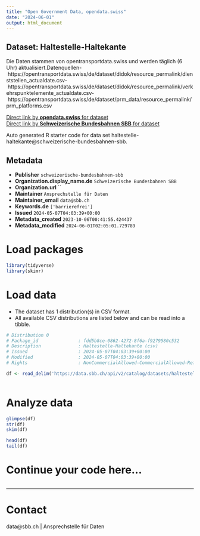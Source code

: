 ```yaml
---
title: "Open Government Data, opendata.swiss"
date: "2024-06-01"
output: html_document
---
```


## Dataset: Haltestelle-Haltekante

Die Daten stammen von opentransportdata.swiss und werden täglich (6 Uhr) aktualisiert.Datenquellen- https://opentransportdata.swiss/de/dataset/didok/resource_permalink/dienststellen_actualdate.csv- https://opentransportdata.swiss/de/dataset/didok/resource_permalink/verkehrspunktelemente_actualdate.csv- https://opentransportdata.swiss/de/dataset/prm_data/resource_permalink/prm_platforms.csv

[Direct link by **opendata.swiss** for dataset](https://opendata.swiss/de/dataset/haltestelle-haltekante)<br>
[Direct link by **Schweizerische Bundesbahnen SBB** for dataset](https://data.sbb.ch/explore/dataset/haltestelle-haltekante/)

Auto generated R starter code for data set haltestelle-haltekante@schweizerische-bundesbahnen-sbb.

## Metadata

- **Publisher** `schweizerische-bundesbahnen-sbb`
- **Organization.display_name.de** `Schweizerische Bundesbahnen SBB`
- **Organization.url** ``
- **Maintainer** `Ansprechstelle für Daten`
- **Maintainer_email** `data@sbb.ch`
- **Keywords.de** `['barrierefrei']`
- **Issued** `2024-05-07T04:03:39+00:00`
- **Metadata_created** `2023-10-06T00:41:55.424437`
- **Metadata_modified** `2024-06-01T02:05:01.729789`


# Load packages

```r

library(tidyverse)
library(skimr)

```

# Load data

-   The dataset has 1 distribution(s) in CSV format.
-   All available CSV distributions are listed below and can be read into a tibble.

```r

# Distribution 0
# Package_id               : fdd5b8ce-0862-4272-8f6a-f9279580c532
# Description              : Haltestelle-Haltekante (csv)
# Issued                   : 2024-05-07T04:03:39+00:00
# Modified                 : 2024-05-07T04:03:39+00:00
# Rights                   : NonCommercialAllowed-CommercialAllowed-ReferenceRequired

df <- read_delim('https://data.sbb.ch/api/v2/catalog/datasets/haltestelle-haltekante/exports/csv')



```

# Analyze data

```r

glimpse(df)
str(df)
skim(df)

head(df)
tail(df)

```

# Continue your code here...

```r

```

------------------------------------------------------------------------

# Contact

data@sbb.ch | Ansprechstelle für Daten
